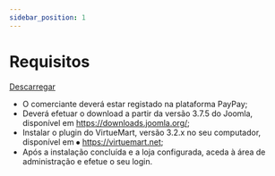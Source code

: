```yaml
---
sidebar_position: 1
---
```


# Requisitos

<a href="https://paypay.pt/paypay/public/plugins/prestashop-plugins.zip" target="_blank" className="btn-api btn-api--float-right">Descarregar</a>

- O comerciante deverá estar registado na plataforma PayPay;
- Deverá efetuar o download a partir da versão 3.7.5 do Joomla, disponível em https://downloads.joomla.org/;
- Instalar o plugin do VirtueMart, versão 3.2.x no seu computador, disponível em ⦁	https://virtuemart.net;
- Após a instalação concluída e a loja configurada, aceda à área de administração e efetue o seu login.
